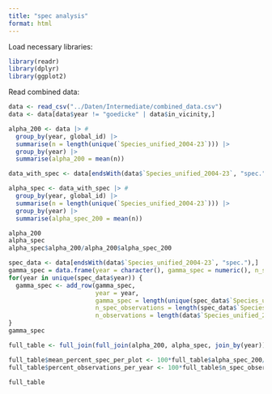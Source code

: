 ```yaml
---
title: "spec analysis"
format: html
---
```


Load necessary libraries:
```r
library(readr)
library(dplyr)
library(ggplot2)
```

Read combined data:
```r
data <- read_csv("../Daten/Intermediate/combined_data.csv")
data <- data[data$year != "goedicke" | data$in_vicinity,]
```


```r
alpha_200 <- data |> # 
  group_by(year, global_id) |> 
  summarise(n = length(unique(`Species_unified_2004-23`))) |> 
  group_by(year) |> 
  summarise(alpha_200 = mean(n))

data_with_spec <- data[endsWith(data$`Species_unified_2004-23`, "spec."),]

alpha_spec <- data_with_spec |> # 
  group_by(year, global_id) |> 
  summarise(n = length(unique(`Species_unified_2004-23`))) |> 
  group_by(year) |> 
  summarise(alpha_spec_200 = mean(n))

alpha_200
alpha_spec
alpha_spec$alpha_200/alpha_200$alpha_spec_200

spec_data <- data[endsWith(data$`Species_unified_2004-23`, "spec."),]
gamma_spec = data.frame(year = character(), gamma_spec = numeric(), n_spec_observations = numeric(), n_observations = numeric())
for(year in unique(spec_data$year)) {
  gamma_spec <- add_row(gamma_spec, 
                        year = year, 
                        gamma_spec = length(unique(spec_data$`Species_unified_2004-23`[spec_data$year == year])),
                        n_spec_observations = length(spec_data$`Species_unified_2004-23`[spec_data$year == year]), 
                        n_observations = length(data$`Species_unified_2004-23`[data$year == year]))
}
gamma_spec

full_table <- full_join(full_join(alpha_200, alpha_spec, join_by(year)), gamma_spec, join_by(year))

full_table$mean_percent_spec_per_plot <- 100*full_table$alpha_spec_200/full_table$alpha_200
full_table$percent_observations_per_year <- 100*full_table$n_spec_observations/full_table$n_observations

full_table
```

```r

```


